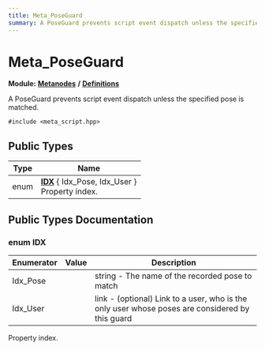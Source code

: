 ```yaml
---
title: Meta_PoseGuard
summary: A PoseGuard prevents script event dispatch unless the specified pose is matched. 
---
```


# Meta_PoseGuard

**Module:** **[Metanodes](../../modules/metanodes/index.mdx)** **/** **[Definitions](../../modules/metanodes/definitions.mdx)**

A PoseGuard prevents script event dispatch unless the specified pose is matched. 

`#include <meta_script.hpp>`

## Public Types

| Type           | Name           |
| -------------- | -------------- |
| enum| **[IDX](#enum-idx)** \{ Idx_Pose, Idx_User \}<br />Property index.  |

## Public Types Documentation

### enum IDX

| Enumerator | Value | Description |
| ---------- | ----- | ----------- |
| Idx_Pose | | string - The name of the recorded pose to match   |
| Idx_User | | link - (optional) Link to a user, who is the only user whose poses are considered by this guard   |

Property index. 
